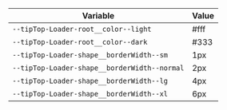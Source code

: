 | Variable | Value |
|----------|-------|
| `--tipTop-Loader-root__color--light` | #fff |
| `--tipTop-Loader-root__color--dark` | #333 |
| `--tipTop-Loader-shape__borderWidth--sm` | 1px |
| `--tipTop-Loader-shape__borderWidth--normal` | 2px |
| `--tipTop-Loader-shape__borderWidth--lg` | 4px |
| `--tipTop-Loader-shape__borderWidth--xl` | 6px |

